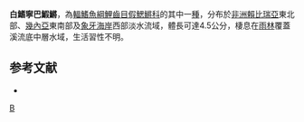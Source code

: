 {{Speciesbox 
| taxon = Nimbapanchanx leucopterygius
| status = NE
| status_system = IUCN3.1
| authority =  [[Sonnenberg|Sonnenberg]] & [[Busch|Busch]],2009
| synonyms = 
}}
'''白鰭寧巴鰕鱂'''，為[[輻鰭魚綱|輻鰭魚綱]][[鯉齒目|鯉齒目]][[假鰓鱂科|假鰓鱂科]]的其中一[[種|種]]，分布於[[非洲|非洲]][[賴比瑞亞|賴比瑞亞]]東北部、[[幾內亞|幾內亞]]東南部及[[象牙海岸|象牙海岸]]西部淡水流域，體長可達4.5公分，棲息在[[雨林|雨林]]覆蓋溪流底中層水域，生活習性不明。

==参考文献==
*{{FishBase_species|genus=Nimbapanchax|species=leucopterygius|year=2014|month=7}}
{{Taxonbar|from=Q5549886}}

[[Category:寧巴鰕鱂屬|B]]